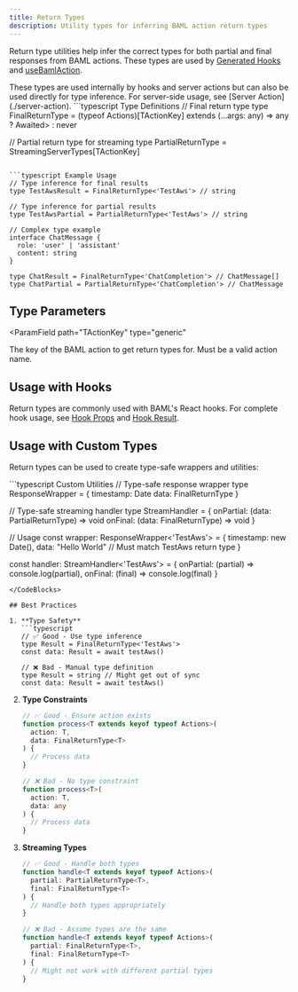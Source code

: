 ```yaml
---
title: Return Types
description: Utility types for inferring BAML action return types
---
```


Return type utilities help infer the correct types for both partial and final responses from BAML actions. These types are used by [Generated Hooks](./generated-hooks) and [useBamlAction](./use-baml-action).

<Warning>
  These types are used internally by hooks and server actions but can also be used directly for type inference. For server-side usage, see [Server Action](./server-action).
</Warning>

<CodeBlocks>
```typescript Type Definitions
// Final return type
type FinalReturnType<TActionKey> = (typeof Actions)[TActionKey] extends (...args: any) => any
  ? Awaited<ReturnType<(typeof Actions)[TActionKey]>>
  : never

// Partial return type for streaming
type PartialReturnType<TActionKey> = StreamingServerTypes[TActionKey]
```

```typescript Example Usage
// Type inference for final results
type TestAwsResult = FinalReturnType<'TestAws'> // string

// Type inference for partial results
type TestAwsPartial = PartialReturnType<'TestAws'> // string

// Complex type example
interface ChatMessage {
  role: 'user' | 'assistant'
  content: string
}

type ChatResult = FinalReturnType<'ChatCompletion'> // ChatMessage[]
type ChatPartial = PartialReturnType<'ChatCompletion'> // ChatMessage
```
</CodeBlocks>

## Type Parameters

<ParamField
  path="TActionKey"
  type="generic"
>
  The key of the BAML action to get return types for. Must be a valid action name.
</ParamField>

## Usage with Hooks

Return types are commonly used with BAML's React hooks. For complete hook usage, see [Hook Props](./hook-props) and [Hook Result](./hook-result).

## Usage with Custom Types

Return types can be used to create type-safe wrappers and utilities:

<CodeBlocks>
```typescript Custom Utilities
// Type-safe response wrapper
type ResponseWrapper<TActionKey> = {
  timestamp: Date
  data: FinalReturnType<TActionKey>
}

// Type-safe streaming handler
type StreamHandler<TActionKey> = {
  onPartial: (data: PartialReturnType<TActionKey>) => void
  onFinal: (data: FinalReturnType<TActionKey>) => void
}

// Usage
const wrapper: ResponseWrapper<'TestAws'> = {
  timestamp: new Date(),
  data: "Hello World" // Must match TestAws return type
}

const handler: StreamHandler<'TestAws'> = {
  onPartial: (partial) => console.log(partial),
  onFinal: (final) => console.log(final)
}
```
</CodeBlocks>

## Best Practices

1. **Type Safety**
   ```typescript
   // ✅ Good - Use type inference
   type Result = FinalReturnType<'TestAws'>
   const data: Result = await testAws()

   // ❌ Bad - Manual type definition
   type Result = string // Might get out of sync
   const data: Result = await testAws()
   ```

2. **Type Constraints**
   ```typescript
   // ✅ Good - Ensure action exists
   function process<T extends keyof typeof Actions>(
     action: T,
     data: FinalReturnType<T>
   ) {
     // Process data
   }

   // ❌ Bad - No type constraint
   function process<T>(
     action: T,
     data: any
   ) {
     // Process data
   }
   ```

3. **Streaming Types**
   ```typescript
   // ✅ Good - Handle both types
   function handle<T extends keyof typeof Actions>(
     partial: PartialReturnType<T>,
     final: FinalReturnType<T>
   ) {
     // Handle both types appropriately
   }

   // ❌ Bad - Assume types are the same
   function handle<T extends keyof typeof Actions>(
     partial: FinalReturnType<T>,
     final: FinalReturnType<T>
   ) {
     // Might not work with different partial types
   }

